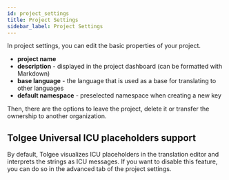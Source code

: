 ---
id: project_settings
title: Project Settings
sidebar_label: Project Settings
---


In project settings, you can edit the basic properties of your project.

- **project name**
- **description** - displayed in the project dashboard (can be formatted with Markdown)
- **base language** - the language that is used as a base for translating to other languages
- **default namespace** - preselected namespace when creating a new key

Then, there are the options to leave the project, delete it or transfer the ownership to another organization.

<ScreenshotWrapper
  src="/img/docs/platform/project-settings.webp"
  alt="Project settings"
/>

## Tolgee Universal ICU placeholders support

By default, Tolgee visualizes ICU placeholders in the translation editor and interprets the strings as ICU messages.
If you want to disable this feature, you can do so in the advanced tab of the project settings.

<ScreenshotWrapper
  src="/img/docs/platform/project_settings_icu.webp"
  alt="Project settings > ICU placeholders support"
/>
